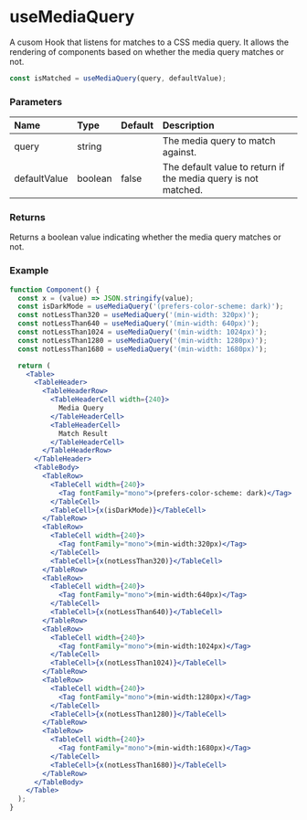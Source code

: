 # useMediaQuery

A cusom Hook that listens for matches to a CSS media query. It allows the rendering of components based on whether the media query matches or not.

```js
const isMatched = useMediaQuery(query, defaultValue);
```

### Parameters

| Name | Type | Default | Description |
| :--- | :--- | :------ | :---------- |
| query | string | | The media query to match against. |
| defaultValue | boolean | false | The default value to return if the media query is not matched. |

### Returns

Returns a boolean value indicating whether the media query matches or not.

### Example

```jsx
function Component() {
  const x = (value) => JSON.stringify(value);
  const isDarkMode = useMediaQuery('(prefers-color-scheme: dark)');
  const notLessThan320 = useMediaQuery('(min-width: 320px)');
  const notLessThan640 = useMediaQuery('(min-width: 640px)');
  const notLessThan1024 = useMediaQuery('(min-width: 1024px)');
  const notLessThan1280 = useMediaQuery('(min-width: 1280px)');
  const notLessThan1680 = useMediaQuery('(min-width: 1680px)');

  return (
    <Table>
      <TableHeader>
        <TableHeaderRow>
          <TableHeaderCell width={240}>
            Media Query
          </TableHeaderCell>
          <TableHeaderCell>
            Match Result
          </TableHeaderCell>
        </TableHeaderRow>
      </TableHeader>
      <TableBody>
        <TableRow>
          <TableCell width={240}>
            <Tag fontFamily="mono">(prefers-color-scheme: dark)</Tag>
          </TableCell>
          <TableCell>{x(isDarkMode)}</TableCell>
        </TableRow>
        <TableRow>
          <TableCell width={240}>
            <Tag fontFamily="mono">(min-width:320px)</Tag>
          </TableCell>
          <TableCell>{x(notLessThan320)}</TableCell>
        </TableRow>
        <TableRow>
          <TableCell width={240}>
            <Tag fontFamily="mono">(min-width:640px)</Tag>
          </TableCell>
          <TableCell>{x(notLessThan640)}</TableCell>
        </TableRow>
        <TableRow>
          <TableCell width={240}>
            <Tag fontFamily="mono">(min-width:1024px)</Tag>
          </TableCell>
          <TableCell>{x(notLessThan1024)}</TableCell>
        </TableRow>
        <TableRow>
          <TableCell width={240}>
            <Tag fontFamily="mono">(min-width:1280px)</Tag>
          </TableCell>
          <TableCell>{x(notLessThan1280)}</TableCell>
        </TableRow>
        <TableRow>
          <TableCell width={240}>
            <Tag fontFamily="mono">(min-width:1680px)</Tag>
          </TableCell>
          <TableCell>{x(notLessThan1680)}</TableCell>
        </TableRow>
      </TableBody>
    </Table>
  );
}
```
